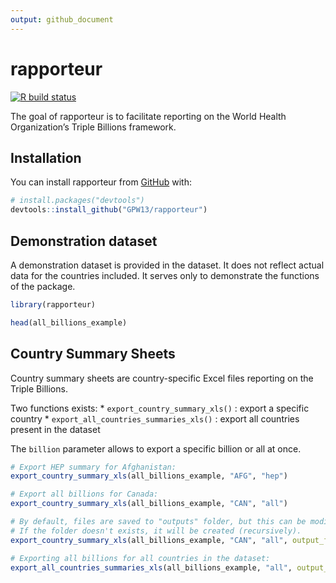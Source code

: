 ```yaml
---
output: github_document
---
```


# rapporteur

<!-- badges: start -->
[![R build status](https://github.com/GPW13/rapporteur/workflows/R-CMD-check/badge.svg)](https://github.com/GPW13/rapporteur/actions)
<!-- badges: end -->

The goal of rapporteur is to facilitate reporting on the World Health Organization’s Triple Billions framework.

## Installation

You can install rapporteur from [GitHub](https://github.com/) with:

```r
# install.packages("devtools")
devtools::install_github("GPW13/rapporteur")
```

## Demonstration dataset

A demonstration dataset is provided in the dataset. It does not reflect actual data for the countries included. It serves only to demonstrate the functions of the package.

```r
library(rapporteur)

head(all_billions_example)

```

## Country Summary Sheets

Country summary sheets are country-specific Excel files reporting on the Triple Billions.

Two functions exists:
* `export_country_summary_xls()` : export a specific country
* `export_all_countries_summaries_xls()` : export all countries present in the dataset

The `billion` parameter allows to export a specific billion or all at once.

```r
# Export HEP summary for Afghanistan:
export_country_summary_xls(all_billions_example, "AFG", "hep")

# Export all billions for Canada:
export_country_summary_xls(all_billions_example, "CAN", "all")

# By default, files are saved to "outputs" folder, but this can be modified with `output_folder'.
# If the folder doesn't exists, it will be created (recursively).
export_country_summary_xls(all_billions_example, "CAN", "all", output_folder = "outputs/all/CAN")

# Exporting all billions for all countries in the dataset:
export_all_countries_summaries_xls(all_billions_example, "all", output_folder = "outputs/all")

```
